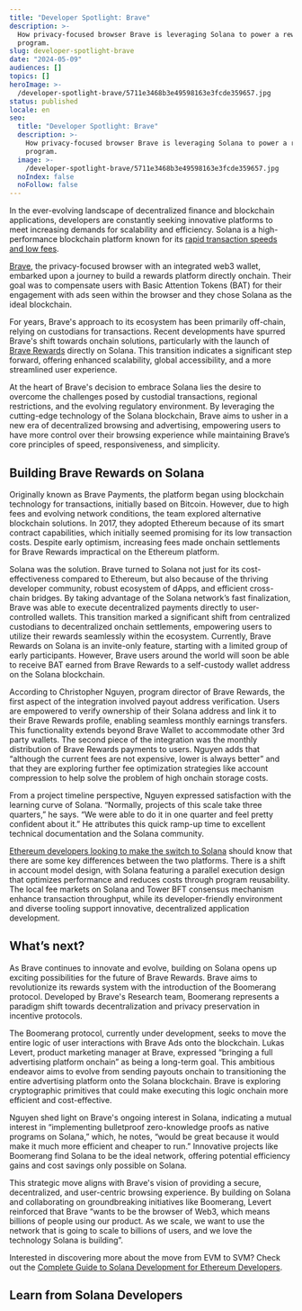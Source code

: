 ```yaml
---
title: "Developer Spotlight: Brave"
description: >-
  How privacy-focused browser Brave is leveraging Solana to power a rewards
  program.
slug: developer-spotlight-brave
date: "2024-05-09"
audiences: []
topics: []
heroImage: >-
  /developer-spotlight-brave/5711e3468b3e49598163e3fcde359657.jpg
status: published
locale: en
seo:
  title: "Developer Spotlight: Brave"
  description: >-
    How privacy-focused browser Brave is leveraging Solana to power a rewards
    program.
  image: >-
    /developer-spotlight-brave/5711e3468b3e49598163e3fcde359657.jpg
  noIndex: false
  noFollow: false
---
```


In the ever-evolving landscape of decentralized finance and blockchain applications, developers are constantly seeking innovative platforms to meet increasing demands for scalability and efficiency. Solana is a high-performance blockchain platform known for its [rapid transaction speeds and low fees](https://usa.visa.com/solutions/crypto/deep-dive-on-solana.html).

[Brave](https://brave.com/), the privacy-focused browser with an integrated web3 wallet, embarked upon a journey to build a rewards platform directly onchain. Their goal was to compensate users with Basic Attention Tokens (BAT) for their engagement with ads seen within the browser and they chose Solana as the ideal blockchain.

For years, Brave's approach to its ecosystem has been primarily off-chain, relying on custodians for transactions. Recent developments have spurred Brave's shift towards onchain solutions, particularly with the launch of [Brave Rewards](https://brave.com/brave-rewards/) directly on Solana. This transition indicates a significant step forward, offering enhanced scalability, global accessibility, and a more streamlined user experience.

At the heart of Brave's decision to embrace Solana lies the desire to overcome the challenges posed by custodial transactions, regional restrictions, and the evolving regulatory environment. By leveraging the cutting-edge technology of the Solana blockchain, Brave aims to usher in a new era of decentralized browsing and advertising, empowering users to have more control over their browsing experience while maintaining Brave’s core principles of speed, responsiveness, and simplicity.

## Building Brave Rewards on Solana

Originally known as Brave Payments, the platform began using blockchain technology for transactions, initially based on Bitcoin. However, due to high fees and evolving network conditions, the team explored alternative blockchain solutions. In 2017, they adopted Ethereum because of its smart contract capabilities, which initially seemed promising for its low transaction costs. Despite early optimism, increasing fees made onchain settlements for Brave Rewards impractical on the Ethereum platform.

Solana was the solution. Brave turned to Solana not just for its cost-effectiveness compared to Ethereum, but also because of the thriving developer community, robust ecosystem of dApps, and efficient cross-chain bridges. By taking advantage of the Solana network’s fast finalization, Brave was able to execute decentralized payments directly to user-controlled wallets. This transition marked a significant shift from centralized custodians to decentralized onchain settlements, empowering users to utilize their rewards seamlessly within the ecosystem. Currently, Brave Rewards on Solana is an invite-only feature, starting with a limited group of early participants. However, Brave users around the world will soon be able to receive BAT earned from Brave Rewards to a self-custody wallet address on the Solana blockchain.

According to Christopher Nguyen, program director of Brave Rewards, the first aspect of the integration involved payout address verification. Users are empowered to verify ownership of their Solana address and link it to their Brave Rewards profile, enabling seamless monthly earnings transfers. This functionality extends beyond Brave Wallet to accommodate other 3rd party wallets. The second piece of the integration was the monthly distribution of Brave Rewards payments to users. Nguyen adds that “although the current fees are not expensive, lower is always better” and that they are exploring further fee optimization strategies like account compression to help solve the problem of high onchain storage costs.

From a project timeline perspective, Nguyen expressed satisfaction with the learning curve of Solana. “Normally, projects of this scale take three quarters,” he says. “We were able to do it in one quarter and feel pretty confident about it.” He attributes this quick ramp-up time to excellent technical documentation and the Solana community.

[Ethereum developers looking to make the switch to Solana](https://solana.com/developers/evm-to-svm/complete-guide) should know that there are some key differences between the two platforms. There is a shift in account model design, with Solana featuring a parallel execution design that optimizes performance and reduces costs through program reusability. The local fee markets on Solana and Tower BFT consensus mechanism enhance transaction throughput, while its developer-friendly environment and diverse tooling support innovative, decentralized application development.

## What’s next?

As Brave continues to innovate and evolve, building on Solana opens up exciting possibilities for the future of Brave Rewards. Brave aims to revolutionize its rewards system with the introduction of the Boomerang protocol. Developed by Brave's Research team, Boomerang represents a paradigm shift towards decentralization and privacy preservation in incentive protocols.

The Boomerang protocol, currently under development, seeks to move the entire logic of user interactions with Brave Ads onto the blockchain. Lukas Levert, product marketing manager at Brave, expressed “bringing a full advertising platform onchain” as being a long-term goal. This ambitious endeavor aims to evolve from sending payouts onchain to transitioning the entire advertising platform onto the Solana blockchain. Brave is exploring cryptographic primitives that could make executing this logic onchain more efficient and cost-effective.

Nguyen shed light on Brave's ongoing interest in Solana, indicating a mutual interest in “implementing bulletproof zero-knowledge proofs as native programs on Solana,” which, he notes, “would be great because it would make it much more efficient and cheaper to run.” Innovative projects like Boomerang find Solana to be the ideal network, offering potential efficiency gains and cost savings only possible on Solana.

This strategic move aligns with Brave's vision of providing a secure, decentralized, and user-centric browsing experience. By building on Solana and collaborating on groundbreaking initiatives like Boomerang, Levert reinforced that Brave “wants to be the browser of Web3, which means billions of people using our product. As we scale, we want to use the network that is going to scale to billions of users, and we love the technology Solana is building”.

Interested in discovering more about the move from EVM to SVM? Check out the [Complete Guide to Solana Development for Ethereum Developers](https://solana.com/developers/evm-to-svm/complete-guide).

## Learn from Solana Developers
